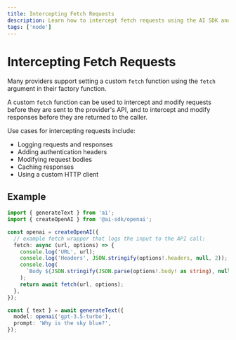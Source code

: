 ```yaml
---
title: Intercepting Fetch Requests
description: Learn how to intercept fetch requests using the AI SDK and Node
tags: ['node']
---
```


# Intercepting Fetch Requests

Many providers support setting a custom `fetch` function using the `fetch` argument in their factory function.

A custom `fetch` function can be used to intercept and modify requests before they are sent to the provider's API,
and to intercept and modify responses before they are returned to the caller.

Use cases for intercepting requests include:

- Logging requests and responses
- Adding authentication headers
- Modifying request bodies
- Caching responses
- Using a custom HTTP client

## Example

```ts file='index.ts' highlight="5-13"
import { generateText } from 'ai';
import { createOpenAI } from '@ai-sdk/openai';

const openai = createOpenAI({
  // example fetch wrapper that logs the input to the API call:
  fetch: async (url, options) => {
    console.log('URL', url);
    console.log('Headers', JSON.stringify(options!.headers, null, 2));
    console.log(
      `Body ${JSON.stringify(JSON.parse(options!.body! as string), null, 2)}`,
    );
    return await fetch(url, options);
  },
});

const { text } = await generateText({
  model: openai('gpt-3.5-turbo'),
  prompt: 'Why is the sky blue?',
});
```
